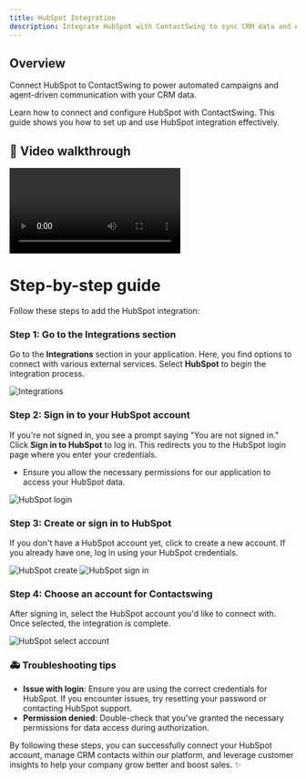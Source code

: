 ```yaml
---
title: HubSpot Integration
description: Integrate HubSpot with ContactSwing to sync CRM data and execute multi-channel outreach from your workflows.
---
```


## Overview

Connect HubSpot to ContactSwing to power automated campaigns and agent-driven communication with your CRM data.

Learn how to connect and configure HubSpot with ContactSwing. This guide shows you how to set up and use HubSpot integration effectively.

## 🎥 Video walkthrough

<div class="card-video">
  <video src="https://storage.googleapis.com/helpsessionvideos/Contactswing/Videos/hub.mp4" autoplay playsinline controls title="HubSpot Integration"></video>
</div>

# Step-by-step guide

Follow these steps to add the HubSpot integration:

### Step 1: Go to the Integrations section
Go to the **Integrations** section in your application. Here, you find options to connect with various external services. Select **HubSpot** to begin the integration process.

<img src="https://storage.googleapis.com/helpsessionvideos/Contactswing/images/integra.jpg" alt="Integrations" />

### Step 2: Sign in to your HubSpot account
If you're not signed in, you see a prompt saying "You are not signed in." Click **Sign in to HubSpot** to log in. This redirects you to the HubSpot login page where you enter your credentials.
- Ensure you allow the necessary permissions for our application to access your HubSpot data.

<img src="https://storage.googleapis.com/helpsessionvideos/Contactswing/images/hub.jpg" alt="HubSpot login" />

### Step 3: Create or sign in to HubSpot
If you don't have a HubSpot account yet, click to create a new account. If you already have one, log in using your HubSpot credentials.

<img src="https://storage.googleapis.com/helpsessionvideos/Contactswing/images/hub3.jpg" alt="HubSpot create" />
<img src="https://storage.googleapis.com/helpsessionvideos/Contactswing/images/hub2.jpg" alt="HubSpot sign in" />

### Step 4: Choose an account for Contactswing
After signing in, select the HubSpot account you'd like to connect with. Once selected, the integration is complete.

<img src="https://storage.googleapis.com/helpsessionvideos/Contactswing/images/hub4.jpg" alt="HubSpot select account" />

### 🚑 Troubleshooting tips

- **Issue with login**: Ensure you are using the correct credentials for HubSpot. If you encounter issues, try resetting your password or contacting HubSpot support.
- **Permission denied**: Double-check that you've granted the necessary permissions for data access during authorization.

By following these steps, you can successfully connect your HubSpot account, manage CRM contacts within our platform, and leverage customer insights to help your company grow better and boost sales. ✨
